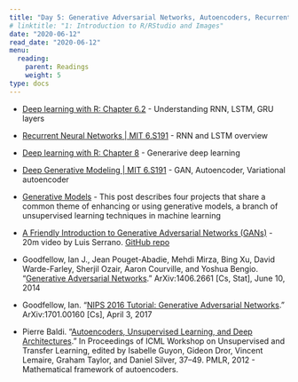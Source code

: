 ```yaml
---
title: "Day 5: Generative Adversarial Networks, Autoencoders, Recurrent Neural Networks, LSTM, GRU, sequence learning"
# linktitle: "1: Introduction to R/RStudio and Images"
date: "2020-06-12"
read_date: "2020-06-12"
menu:
  reading:
    parent: Readings
    weight: 5
type: docs
---
```


- [Deep learning with R: Chapter 6.2](https://www.manning.com/books/deep-learning-with-r) - Understanding RNN, LSTM, GRU layers
- [Recurrent Neural Networks | MIT 6.S191](https://youtu.be/SEnXr6v2ifU) - RNN and LSTM overview

- [Deep learning with R: Chapter 8](https://www.manning.com/books/deep-learning-with-r) - Generarive deep learning
- [Deep Generative Modeling | MIT 6.S191](https://youtu.be/rZufA635dq4) - GAN, Autoencoder, Variational autoencoder

- [Generative Models](https://openai.com/blog/generative-models/) - This post describes four projects that share a common theme of enhancing or using generative models, a branch of unsupervised learning techniques in machine learning
- [A Friendly Introduction to Generative Adversarial Networks (GANs)](https://youtu.be/8L11aMN5KY8) - 20m video by Luis Serrano. [GitHub repo](https://github.com/luisguiserrano/gans)

- Goodfellow, Ian J., Jean Pouget-Abadie, Mehdi Mirza, Bing Xu, David Warde-Farley, Sherjil Ozair, Aaron Courville, and Yoshua Bengio. “[Generative Adversarial Networks](http://arxiv.org/abs/1406.2661).” ArXiv:1406.2661 [Cs, Stat], June 10, 2014

- Goodfellow, Ian. “[NIPS 2016 Tutorial: Generative Adversarial Networks](http://arxiv.org/abs/1701.00160).” ArXiv:1701.00160 [Cs], April 3, 2017

- Pierre Baldi. “[Autoencoders, Unsupervised Learning, and Deep Architectures](http://proceedings.mlr.press/v27/baldi12a.html).” In Proceedings of ICML Workshop on Unsupervised and Transfer Learning, edited by Isabelle Guyon, Gideon Dror, Vincent Lemaire, Graham Taylor, and Daniel Silver, 37–49. PMLR, 2012 - Mathematical framework of autoencoders.
